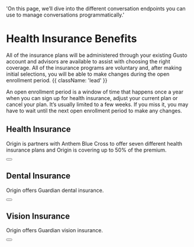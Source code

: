   'On this page, we’ll dive into the different conversation endpoints you can use to manage conversations programmatically.'

# Health Insurance Benefits

All of the insurance plans will be administered through your existing Gusto account and advisors are available to assist with choosing the right coverage. All of the insurance programs are voluntary and, after making initial selections, you will be able to make changes during the open enrollment period. {{ className: 'lead' }}

<Note>
 An open enrollment period is a window of time that happens once a year when you can sign up for health insurance, adjust your current plan or cancel your plan. It’s usually limited to a few weeks. If you miss it, you may have to wait until the next open enrollment period to make any changes.
</Note>

## Health Insurance

Origin is partners with Anthem Blue Cross to offer seven different health insurance plans and Origin is covering up to 50% of the premium.

<div className="not-prose">
  <Button
    href="benefits/benefits-insurance-health.pdf"
    variant="text"
    arrow="right"
    children="Click here to view specific policy information"
  />
</div>

## Dental Insurance

Origin offers Guardian dental insurance.

<div className="not-prose">
 <Button
    href="benefits/benefits-insurance-dental.pdf"
    variant="text"
    arrow="right"
    children="Click here to view specific policy information"
  />
</div>

## Vision Insurance

Origin offers Guardian vision insurance.

<div className="not-prose">
  <Button
    href="benefits/benefits-insurance-vision.pdf"
    variant="text"
    arrow="right"
    children="Click here to view specific policy information"
  />
</div>
